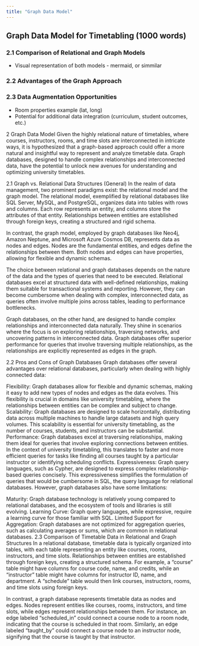 ```yaml
---
title: "Graph Data Model" 
---
```


## Graph Data Model for Timetabling (1000 words)

### 2.1 Comparison of Relational and Graph Models
* Visual representation of both models - mermaid, or simmilar

### 2.2 Advantages of the Graph Approach

### 2.3 Data Augmentation Opportunities
* Room properties example (lat, long)
* Potential for additional data integration (curriculum, student outcomes, etc.)


2 Graph Data Model
Given the highly relational nature of timetables, where courses, instructors, rooms, and time slots are interconnected in intricate ways, it is hypothesized that a graph-based approach could offer a more natural and insightful way to represent and analyze timetable data. Graph databases, designed to handle complex relationships and interconnected data, have the potential to unlock new avenues for understanding and optimizing university timetables.

2.1 Graph vs. Relational Data Structures (General)
In the realm of data management, two prominent paradigms exist: the relational model and the graph model. The relational model, exemplified by relational databases like SQL Server, MySQL, and PostgreSQL, organizes data into tables with rows and columns. Each row represents an entity, and columns store the attributes of that entity. Relationships between entities are established through foreign keys, creating a structured and rigid schema.

In contrast, the graph model, employed by graph databases like Neo4j, Amazon Neptune, and Microsoft Azure Cosmos DB, represents data as nodes and edges. Nodes are the fundamental entities, and edges define the relationships between them. Both nodes and edges can have properties, allowing for flexible and dynamic schemas.

The choice between relational and graph databases depends on the nature of the data and the types of queries that need to be executed. Relational databases excel at structured data with well-defined relationships, making them suitable for transactional systems and reporting. However, they can become cumbersome when dealing with complex, interconnected data, as queries often involve multiple joins across tables, leading to performance bottlenecks.

Graph databases, on the other hand, are designed to handle complex relationships and interconnected data naturally. They shine in scenarios where the focus is on exploring relationships, traversing networks, and uncovering patterns in interconnected data. Graph databases offer superior performance for queries that involve traversing multiple relationships, as the relationships are explicitly represented as edges in the graph.

2.2 Pros and Cons of Graph Databases
Graph databases offer several advantages over relational databases, particularly when dealing with highly connected data:

Flexibility: Graph databases allow for flexible and dynamic schemas, making it easy to add new types of nodes and edges as the data evolves. This flexibility is crucial in domains like university timetabling, where the relationships between entities can be complex and subject to change.
Scalability: Graph databases are designed to scale horizontally, distributing data across multiple machines to handle large datasets and high query volumes. This scalability is essential for university timetabling, as the number of courses, students, and instructors can be substantial.
Performance: Graph databases excel at traversing relationships, making them ideal for queries that involve exploring connections between entities. In the context of university timetabling, this translates to faster and more efficient queries for tasks like finding all courses taught by a particular instructor or identifying scheduling conflicts.
Expressiveness: Graph query languages, such as Cypher, are designed to express complex relationship-based queries concisely. This expressiveness simplifies the formulation of queries that would be cumbersome in SQL, the query language for relational databases.
However, graph databases also have some limitations:

Maturity: Graph database technology is relatively young compared to relational databases, and the ecosystem of tools and libraries is still evolving.
Learning Curve: Graph query languages, while expressive, require a learning curve for those familiar with SQL.
Limited Support for Aggregation: Graph databases are not optimized for aggregation queries, such as calculating averages or sums, which are common in relational databases.
2.3 Comparison of Timetable Data in Relational and Graph Structures
In a relational database, timetable data is typically organized into tables, with each table representing an entity like courses, rooms, instructors, and time slots. Relationships between entities are established through foreign keys, creating a structured schema. For example, a "course" table might have columns for course code, name, and credits, while an "instructor" table might have columns for instructor ID, name, and department. A "schedule" table would then link courses, instructors, rooms, and time slots using foreign keys.

In contrast, a graph database represents timetable data as nodes and edges. Nodes represent entities like courses, rooms, instructors, and time slots, while edges represent relationships between them. For instance, an edge labeled "scheduled_in" could connect a course node to a room node, indicating that the course is scheduled in that room. Similarly, an edge labeled "taught_by" could connect a course node to an instructor node, signifying that the course is taught by that instructor.